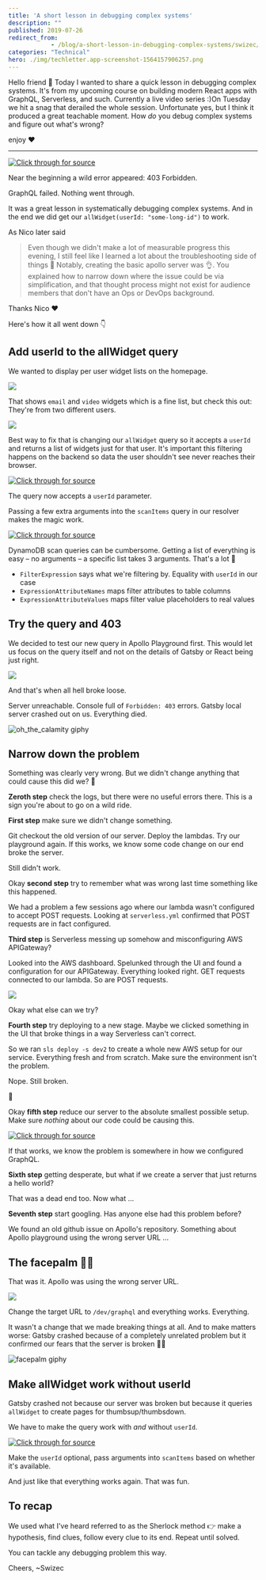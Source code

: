 ```yaml
---
title: 'A short lesson in debugging complex systems'
description: ""
published: 2019-07-26
redirect_from: 
            - /blog/a-short-lesson-in-debugging-complex-systems/swizec/9166
categories: "Technical"
hero: ./img/techletter.app-screenshot-1564157906257.png
---
```

Hello friend 👋 Today I wanted to share a quick lesson in debugging complex systems. It&#x27;s from my upcoming course on building modern React apps with GraphQL, Serverless, and such. Currently a live video series :)On Tuesday we hit a snag that derailed the whole session. Unfortunate yes, but I think it produced a great teachable moment. How _do_ you debug complex systems and figure out what&#x27;s wrong?

enjoy ❤️

---

[![Click through for source](./img/techletter.app-screenshot-1564157906257.png)](https://youtu.be/LKbOpZNYTuo)

Near the beginning a wild error appeared: 403 Forbidden.

GraphQL failed. Nothing went through.

It was a great lesson in systematically debugging complex systems. And in the end we did get our `allWidget(userId: "some-long-id")` to work.

As Nico later said

> Even though we didn&#x27;t make a lot of measurable progress this evening, I still feel like I learned a lot about the troubleshooting side of things 🙂 Notably, creating the basic apollo server was 👌. You explained how to narrow down where the issue could be via simplification, and that thought process might not exist for audience members that don&#x27;t have an Ops or DevOps background.

Thanks Nico ❤️

Here&#x27;s how it all went down 👇

## Add userId to the allWidget query

We wanted to display per user widget lists on the homepage.

![](./img/UilWIZl.png)

That shows `email` and `video` widgets which is a fine list, but check this out: They&#x27;re from two different users.

![](./img/sT9HUBd.png)

Best way to fix that is changing our `allWidget` query so it accepts a `userId` and returns a list of widgets just for that user. It&#x27;s important this filtering happens on the backend so data the user shouldn&#x27;t see never reaches their browser.

[![Click through for source](./img/techletter.app-screenshot-1564157796906.png)](<https://carbon.now.sh/?bg=rgba(255,255,255,1)&t=seti&l=javascript&ds=true&wc=true&wa=true&pv=48px&ph=32px&ln=false&code=%2F%2F%20backend%2Fsrc%2Fgraphql.ts%0A%0Atype%20Query%20%7B%0A%20%20%20%20widget(widgetId%3A%20String!)%3A%20Widget%0A%20%20%20%20allWidget(userId%3A%20String)%3A%20%5BWidget%5D%0A%7D>)

The query now accepts a `userId` parameter.

Passing a few extra arguments into the `scanItems` query in our resolver makes the magic work.

[![Click through for source](./img/techletter.app-screenshot-1564157796857.png)](<https://carbon.now.sh/?bg=rgba(255,255,255,1)&t=seti&l=javascript&ds=true&wc=true&wa=true&pv=48px&ph=32px&ln=false&code=%2F%2F%20backend%2Fsrc%2Fqueries.ts%0A%0Aexport%20const%20allWidget%20%3D%20async%20(_%3A%20any%2C%20%7B%20userId%20%7D%3A%20%7B%20userId%3A%20string%20%7D)%20%3D%3E%20%7B%0A%20%20%20%20const%20result%20%3D%20await%20scanItems(%7B%0A%20%20%20%20%20%20%20%20FilterExpression%3A%20%22%23user%20%3D%20%3AuserId%22%2C%0A%20%20%20%20%20%20%20%20ExpressionAttributeNames%3A%20%7B%0A%20%20%20%20%20%20%20%20%20%20%20%20%22%23user%22%3A%20%22userId%22%0A%20%20%20%20%20%20%20%20%7D%2C%0A%20%20%20%20%20%20%20%20ExpressionAttributeValues%3A%20%7B%0A%20%20%20%20%20%20%20%20%20%20%20%20%22%3AuserId%22%3A%20userId%0A%20%20%20%20%20%20%20%20%7D%0A%20%20%20%20%7D)%3B>)

DynamoDB scan queries can be cumbersome. Getting a list of everything is easy – no arguments – a specific list takes 3 arguments. That&#x27;s a lot 🤨

- `FilterExpression` says what we&#x27;re filtering by. Equality with `userId` in our case
- `ExpressionAttributeNames` maps filter attributes to table columns
- `ExpressionAttributeValues` maps filter value placeholders to real values

## Try the query and 403

We decided to test our new query in Apollo Playground first. This would let us focus on the query itself and not on the details of Gatsby or React being just right.

![](./img/8pADxrw.png)

And that&#x27;s when all hell broke loose.

Server unreachable. Console full of `Forbidden: 403` errors. Gatsby local server crashed out on us. Everything died.

![oh_the_calamity giphy](./img/media-xT1XGWbE0XiBDX2T8Q-giphy.gif)

## Narrow down the problem

Something was clearly very wrong. But we didn&#x27;t change anything that could cause this did we? 🤔

**Zeroth step** check the logs, but there were no useful errors there. This is a sign you&#x27;re about to go on a wild ride.

**First step** make sure we didn&#x27;t change something.

Git checkout the old version of our server. Deploy the lambdas. Try our playground again. If this works, we know some code change on our end broke the server.

Still didn&#x27;t work.

Okay **second step** try to remember what was wrong last time something like this happened.

We had a problem a few sessions ago where our lambda wasn&#x27;t configured to accept POST requests. Looking at `serverless.yml` confirmed that POST requests are in fact configured.

**Third step** is Serverless messing up somehow and misconfiguring AWS APIGateway?

Looked into the AWS dashboard. Spelunked through the UI and found a configuration for our APIGateway. Everything looked right. GET requests connected to our lambda. So are POST requests.

![](./img/lRkbepv.png)

Okay what else can we try?

**Fourth step** try deploying to a new stage. Maybe we clicked something in the UI that broke things in a way Serverless can&#x27;t correct.

So we ran `sls deploy -s dev2` to create a whole new AWS setup for our service. Everything fresh and from scratch. Make sure the environment isn&#x27;t the problem.

Nope. Still broken.

🤔

Okay **fifth step** reduce our server to the absolute smallest possible setup. Make sure _nothing_ about our code could be causing this.

[![Click through for source](./img/techletter.app-screenshot-1564157796979.png)](<https://carbon.now.sh/?bg=rgba(255,255,255,1)&t=seti&l=javascript&ds=true&wc=true&wa=true&pv=48px&ph=32px&ln=false&code=%2F%2F%20backend%2Fsrc%2Fgraphql.ts%0A%2F%2F%20PS%3A%20this%20is%20pseudocode%2C%20refer%20to%20the%20video%20for%20actual%20code%0A%0Aconst%20types%20%3D%20gql%60%0A%09Query%20%7B%0A%09%09hello%3A%20%7B%20hello%3A%20String%20%7D%0A%09%7D%0A%60%0A%0Aexport%20const%20server%20%3D%20new%20ApolloServer(%7B%0A%20%20%20%20types%2C%0A%20%20%20%7B%0A%09%20%20%20Query%3A%20%7B%0A%09%09%20%20%20hello%3A%20()%20%3D%3E%20%7B%20hello%3A%20%22hello%22%20%7D%0A%09%20%20%20%7D%0A%20%20%20%7D%0A%7D)%3B%0A%0Aexport%20const%20handler%20%3D%20server.createHandler(%7B%0A%20%20%20%20cors%3A%20%7B%0A%20%20%20%20%20%20%20%20origin%3A%20%22*%22%2C%0A%20%20%20%20%20%20%20%20credentials%3A%20true%0A%20%20%20%20%7D%0A%7D)%3B>)

If that works, we know the problem is somewhere in how we configured GraphQL.

**Sixth step** getting desperate, but what if we create a server that just returns a hello world?

That was a dead end too. Now what ...

**Seventh step** start googling. Has anyone else had this problem before?

We found an old github issue on Apollo&#x27;s repository. Something about Apollo playground using the wrong server URL ...

## The facepalm 🤦‍♀️

That was it. Apollo was using the wrong server URL.

![](./img/qUtTfYK.gif)

Change the target URL to `/dev/graphql` and everything works. Everything.

It wasn&#x27;t a change that we made breaking things at all. And to make matters worse: Gatsby crashed because of a completely unrelated problem but it confirmed our fears that the server is broken 🤦‍♀️

![facepalm giphy](./img/media-ADr35Z4TvATIc-giphy.gif)

## Make allWidget work without userId

Gatsby crashed not because our server was broken but because it queries `allWidget` to create pages for thumbsup/thumbsdown.

We have to make the query work with _and_ without `userId`.

[![Click through for source](./img/techletter.app-screenshot-1564157797079.png)](<https://carbon.now.sh/?bg=rgba(255,255,255,1)&t=seti&l=javascript&ds=true&wc=true&wa=true&pv=48px&ph=32px&ln=false&code=%2F%2F%20backend%2Fsrc%2Fqueries.ts%0A%0Aexport%20const%20allWidget%20%3D%20async%20(_%3A%20any%2C%20%7B%20userId%20%7D%3A%20%7B%20userId%3F%3A%20string%20%7D)%20%3D%3E%20%7B%0A%20%20%20%20%2F%2F%20Query%20by%20userId%20if%20passed-in%2C%20otherwise%20return%20all%20widgets%0A%20%20%20%20const%20result%20%3D%20await%20scanItems(%0A%20%20%20%20%20%20%20%20userId%0A%20%20%20%20%20%20%20%20%20%20%20%20%3F%20%7B%0A%20%20%20%20%20%20%20%20%20%20%20%20%20%20%20%20%20%20FilterExpression%3A%20%22%23user%20%3D%20%3AuserId%22%2C%0A%20%20%20%20%20%20%20%20%20%20%20%20%20%20%20%20%20%20ExpressionAttributeNames%3A%20%7B%0A%20%20%20%20%20%20%20%20%20%20%20%20%20%20%20%20%20%20%20%20%20%20%22%23user%22%3A%20%22userId%22%0A%20%20%20%20%20%20%20%20%20%20%20%20%20%20%20%20%20%20%7D%2C%0A%20%20%20%20%20%20%20%20%20%20%20%20%20%20%20%20%20%20ExpressionAttributeValues%3A%20%7B%0A%20%20%20%20%20%20%20%20%20%20%20%20%20%20%20%20%20%20%20%20%20%20%22%3AuserId%22%3A%20userId%0A%20%20%20%20%20%20%20%20%20%20%20%20%20%20%20%20%20%20%7D%0A%20%20%20%20%20%20%20%20%20%20%20%20%20%20%7D%0A%20%20%20%20%20%20%20%20%20%20%20%20%3A%20%7B%7D%0A%20%20%20%20)%3B>)

Make the `userId` optional, pass arguments into `scanItems` based on whether it&#x27;s available.

And just like that everything works again. That was fun.

## To recap

We used what I&#x27;ve heard referred to as the Sherlock method 👉 make a hypothesis, find clues, follow every clue to its end. Repeat until solved.

You can tackle any debugging problem this way.

Cheers, ~Swizec

